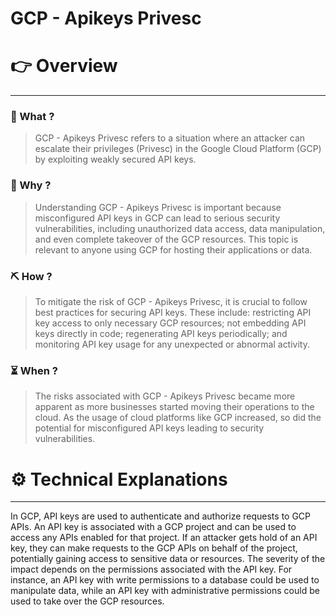 # GCP - Apikeys Privesc


# 👉 Overview

---

### 👀 What ?

> GCP - Apikeys Privesc refers to a situation where an attacker can escalate their privileges (Privesc) in the Google Cloud Platform (GCP) by exploiting weakly secured API keys.
> 

### 🧐 Why ?

> Understanding GCP - Apikeys Privesc is important because misconfigured API keys in GCP can lead to serious security vulnerabilities, including unauthorized data access, data manipulation, and even complete takeover of the GCP resources. This topic is relevant to anyone using GCP for hosting their applications or data.
> 

### ⛏️ How ?

> To mitigate the risk of GCP - Apikeys Privesc, it is crucial to follow best practices for securing API keys. These include: restricting API key access to only necessary GCP resources; not embedding API keys directly in code; regenerating API keys periodically; and monitoring API key usage for any unexpected or abnormal activity.
> 

### ⏳ When ?

> The risks associated with GCP - Apikeys Privesc became more apparent as more businesses started moving their operations to the cloud. As the usage of cloud platforms like GCP increased, so did the potential for misconfigured API keys leading to security vulnerabilities.
> 

# ⚙️ Technical Explanations

---

In GCP, API keys are used to authenticate and authorize requests to GCP APIs. An API key is associated with a GCP project and can be used to access any APIs enabled for that project. If an attacker gets hold of an API key, they can make requests to the GCP APIs on behalf of the project, potentially gaining access to sensitive data or resources. The severity of the impact depends on the permissions associated with the API key. For instance, an API key with write permissions to a database could be used to manipulate data, while an API key with administrative permissions could be used to take over the GCP resources.
